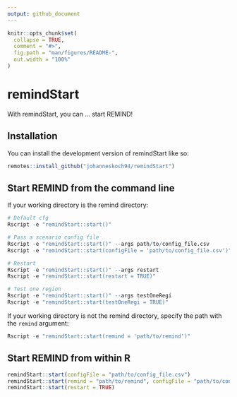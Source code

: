 ```yaml
---
output: github_document
---
```


<!-- README.md is generated from README.Rmd. Please edit that file -->

```r
knitr::opts_chunk$set(
  collapse = TRUE,
  comment = "#>",
  fig.path = "man/figures/README-",
  out.width = "100%"
)
```

# remindStart

<!-- badges: start -->
<!-- badges: end -->

With remindStart, you can ... start REMIND! 

## Installation

You can install the development version of remindStart like so:

``` r
remotes::install_github("johanneskoch94/remindStart")
```

## Start REMIND from the command line

If your working directory is the remind directory:

```r
# Default cfg
Rscript -e "remindStart::start()" 

# Pass a scenario config file
Rscript -e "remindStart::start()" --args path/to/config_file.csv
Rscript -e "remindStart::start(configFile = 'path/to/config_file.csv')"

# Restart
Rscript -e "remindStart::start()" --args restart
Rscript -e "remindStart::start(restart = TRUE)"

# Test one region
Rscript -e "remindStart::start()" --args testOneRegi
Rscript -e "remindStart::start(testOneRegi = TRUE)"
```

If your working directory is not the remind directory, specify the path with the `remind` argument:


```r
Rscript -e "remindStart::start(remind = 'path/to/remind')" 
```


## Start REMIND from within R


```r
remindStart::start(configFile = "path/to/config_file.csv")
remindStart::start(remind = "path/to/remind", configFile = "path/to/config_file.csv")
remindStart::start(restart = TRUE)
```

